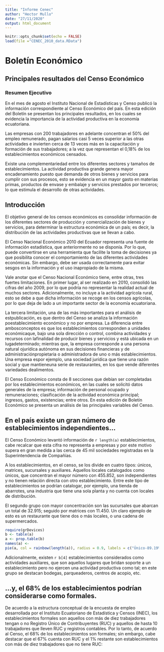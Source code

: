 ```yaml
---
title: "Informe Cenec"
author: "Hector Mullo"
date: "27/11/2020"
output: html_document
---
```


```r
knitr::opts_chunk$set(echo = FALSE)
load(file ="CENEC_2010_data.RData")
```

# Boletín Económico
## Principales resultados del Censo Económico
### Resumen Ejecutivo

En el mes de agosto el Instituto Nacional de Estadísticas y Censo publicó la información correspondiente al Censo Económico del país. En esta edición del Boletín se presentan los principales resultados, en los cuales se evidencia la importancia de la actividad productiva en la economía ecuatoriana.

Las empresas con 200 trabajadores en adelante concentran el 50% del empleo remunerado, pagan salarios casi 5 veces superior a las otras actividades e invierten cerca de 13 veces más en la capacitación y formación de sus trabajadores; a la vez que representan el 0,18% de los establecimientos económicos censados.

Existe una complementariedad entre los diferentes sectores y tamaños de establecimientos. La actividad productiva grande genera mayor encadenamiento puesto que demanda de otros bienes y servicios para cumplir con sus procesos, esto se evidencia en un mayor gasto en materias primas, productos de envase y embalaje y servicios prestados por terceros; lo que estimula el desarrollo de otras actividades.


## Introducción


El objetivo general de los censos económicos es consolidar información de los diferentes sectores de producción y comercialización de bienes y servicios, para determinar la estructura económica de un país; es decir, la distribución
de las actividades productivas que se llevan a cabo.

El Censo Nacional Económico 2010 del Ecuador representa una fuente de información estadística, que anteriormente no se disponía. Por lo que, puede convertirse en una herramienta que facilite la toma de decisiones ya que posibilita conocer el comportamiento de las diferentes actividades económicas. Sin embargo, debe ser usada correctamente para evitar sesgos en la información y el uso inapropiado de la misma.

Vale anotar que el Censo Nacional Económico tiene, entre otras, tres fuertes limitaciones. En primer lugar, al ser realizado en 2010, consolidó las cifras del año 2009, por lo que podría no representar la realidad actual de muchos sectores. Adicionalmente, no incluye a la actividad agrícola rural, esto se debe a que dicha información se recoge en los censos agrícolas, por lo que deja de lado a un importante sector de la economía ecuatoriana.

La tercera limitación, una de las más importantes para el análisis de estpublicación, es que dentro del Censo se analiza la información poestablecimiento económico y no por empresa. La diferencia entre ambosconceptos es que los establecimientos corresponden a unidades económicaque, bajo una sola dirección o control, combina actividades y recursos con lafinalidad de producir bienes y servicios y está ubicada en un lugadeterminado; mientras que, la empresa corresponde a una persona natural ojurídica autónoma en sus decisiones financieras y de administraciónpropietaria o administradora de uno o más establecimientos. Una empresa espor ejemplo, una sociedad jurídica que tiene una razón social y que mantieneuna serie de restaurantes, en los que vende diferentes variedades dealimentos.

El Censo Económico consta de 8 secciones que debían ser completadas por los establecimientos económicos, en las cuales se solicitó datos generales de la empresa; información de personal ocupado y remuneraciones; clasificación de la actividad económica principal; ingresos, gastos, existencias; entre otros. En esta edición de Boletín Económico se presenta un análisis de las principales variables del Censo.


## En el país existe un gran número de establecimientos independientes...


El Censo Económico levantó información de `r length(a)` establecimientos, cabe recalcar que esta cifra no representa a empresas y por este motivo supera en gran medida a las cerca de 45 mil sociedades registradas en la
Superintendencia de Compañías. 

A los establecimientos, en el censo, se los divide en cuatro tipos: únicos, matrices, sucursales y auxiliares. Aquellos locales catalogados como únicos, que concentran el mayor número con 455.852, son independientes y no tienen relación directa con otro establecimiento. Entre este tipo de establecimientos se podrían catalogar, por ejemplo, una
tienda de abarrotes, una industria que tiene una sola planta y no cuenta con locales de distribución.

El segundo grupo con mayor concentración son las sucursales que abarcan un total de 32.915; seguido por matrices con 11.450. Un claro ejemplo de esto es un restaurante que tiene dos o más locales, o una cadena de supermercados.

```r
require(grDevices)
b <- table(a)
a <- prop.table(b)
names(a) <- 
pie(a, col = rainbow(length(a)), radius = 0.9, labels = c("Único-89.19%", "Matriz-2.24%", "Sucursal-6.44%", "Auxiliar-2.14%"))

```

Adicionalmente, existen `r b[4]` establecimientos considerados como actividades auxiliares, que son aquellos lugares que bridan soporte a un establecimiento pero no ejercen una actividad productiva como tal; en este grupo se destacan bodegas, parqueaderos, centros de acopio, etc. 


## ...y,  el 68% de los establecimientos podrían considerarse como formales.

De acuerdo a la estructura conceptual de la encuesta de empleo desarrollada por el Instituto Ecuatoriano de Estadística y Censos (INEC), los establecimientos formales son aquellos con más de diez trabajadores tengan o no Registro Único de Contribuyentes (RUC) y aquellos de hasta 10 trabajadores que lleven RUC y registros contables. Por lo tanto, de acuerdo al Censo, el 68% de los establecimientos son formales; sin embargo, cabe destacar que el 67% cuenta con RUC y el 1% restante son establecimientos con más de diez trabajadores que no tiene RUC:
